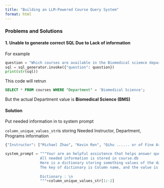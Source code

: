 ```yaml
---
title: "Building an LLM-Powered Course Query System"
format: html
---
```


### Problems and Solutions
####  1. Unable to generate correct SQL Due to Lack of information
For example

```python
question = "Which courses are available in the Biomedical sciemce department for Spring 2025?"
sql = sql_generator.invoke({"question": question})
print(str(sql))
```
This code will retrun 
```sql
SELECT * FROM courses WHERE "Department" = 'Biomedical Science';
```
But the actual Department value is **Biomedical Science (BMS)**

#### Solution

Put needed information in to system prompt

```column_unique_values_str```is storing Needed Instructor, Department, Programs information
```python
{"Instructor": ["Michael Zhao", "Kevin Ren", "Qihu ...... or of Fine Arts)", "Dance (Master of Fine Arts)"]}
```

```python
system_prompt = """Your are an helpful assistence that helps answer questions about course on Spring Semeter of 2025. \
                All needed information is stored in course.db
                Here is a dictionary storing something values of the database. 
                The key of dictionary is Column name, and the value is a list of values of the database under the corresponding Column name
                
                Dictionary : \n
                """+column_unique_values_str[1:-2]
```
